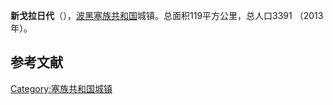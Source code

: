{{Infobox settlement
| name                    = 新戈拉日代
| native_name             = {{lang|sr|Ново Горажде}}<br>Novo Goražde
| settlement_type         = 市镇
| image_skyline           = 
| imagesize               = 
| image_caption           = 
| image_flag              = 
| flag_size               = 
| image_shield            = 
| shield_size             = 
| pushpin_map             = Bosnia
| pushpin_label_position  = 
| pushpin_map_caption     = 在波黑的位置
| latd  =43 |latm  =41  |lats  = |latNS  = N 
| longd =19   |longm =5 |longs = |longEW = E 
| coordinates_type        = region:ES_type:city
| coordinates_display     = inline,title
| image_map               = Novo Goražde municipality.svg
| map_caption             = 在波黑的位置
| subdivision_type        = 国家
| subdivision_name        = 波黑
| subdivision_type1       = [[波斯尼亚和黑塞哥维那政区|政治实体]]
| subdivision_name1       = [[塞族共和国|塞族共和国]]
| area_total_km2          = 119
| elevation_m             = 
| population_total        = 3391
| population_as_of        = 2013年
| population_density_km2  = auto
| timezone1               = [[欧洲中部时间|CET]]
| utc_offset1             = +1
| timezone1_DST           = [[欧洲中部夏令时间|CEST]]
| utc_offset1_DST         = +2
| postal_code_type        = 邮编
| postal_code             = 
| footnotes               = 
}}
'''新戈拉日代'''（{{lang-sr|Ново Горажде}}），[[波黑|波黑]][[塞族共和国|塞族共和国]]城镇。总面积119平方公里，总人口3391 （2013年）。

==参考文献==
{{reflist}}

[[Category:塞族共和国城镇|Category:塞族共和国城镇]]